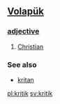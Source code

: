 == [[Volapük]] == 
=== [[adjective]] === 
# [[Christian]]

=== See also ===
*[[kritan]]

[[pl:kritik]]
[[sv:kritik]]
